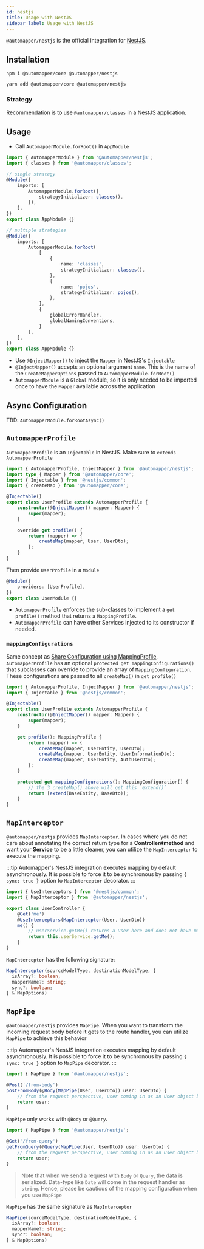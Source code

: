 ```yaml
---
id: nestjs
title: Usage with NestJS
sidebar_label: Usage with NestJS
---
```


`@automapper/nestjs` is the official integration for [NestJS](https://nestjs.com).

## Installation

```shell
npm i @automapper/core @automapper/nestjs
```

```shell
yarn add @automapper/core @automapper/nestjs
```

### Strategy

Recommendation is to use `@automapper/classes` in a NestJS application.

## Usage

-   Call `AutomapperModule.forRoot()` in `AppModule`

```ts
import { AutomapperModule } from '@automapper/nestjs';
import { classes } from '@automapper/classes';

// single strategy
@Module({
    imports: [
        AutomapperModule.forRoot({
            strategyInitializer: classes(),
        }),
    ],
})
export class AppModule {}

// multiple strategies
@Module({
    imports: [
        AutomapperModule.forRoot(
            [
                {
                    name: 'classes',
                    strategyInitializer: classes(),
                },
                {
                    name: 'pojos',
                    strategyInitializer: pojos(),
                },
            ],
            {
                globalErrorHandler,
                globalNamingConventions,
            }
        ),
    ],
})
export class AppModule {}
```

-   Use `@InjectMapper()` to inject the `Mapper` in NestJS's `Injectable`
-   `@InjectMapper()` accepts an optional argument `name`. This is the name of the `CreateMapperOptions` passed to `AutomapperModule.forRoot()`
-   `AutomapperModule` is a `Global` module, so it is only needed to be imported once to have the `Mapper` available across the application

## Async Configuration

TBD: `AutomapperModule.forRootAsync()`

## `AutomapperProfile`

`AutomapperProfile` is an `Injectable` in NestJS. Make sure to `extends AutomapperProfile`

```ts
import { AutomapperProfile, InjectMapper } from '@automapper/nestjs';
import type { Mapper } from '@automapper/core';
import { Injectable } from '@nestjs/common';
import { createMap } from '@automapper/core';

@Injectable()
export class UserProfile extends AutomapperProfile {
    constructor(@InjectMapper() mapper: Mapper) {
        super(mapper);
    }

    override get profile() {
        return (mapper) => {
            createMap(mapper, User, UserDto);
        };
    }
}
```

Then provide `UserProfile` in a `Module`

```ts
@Module({
    providers: [UserProfile],
})
export class UserModule {}
```

-   `AutomapperProfile` enforces the sub-classes to implement a `get profile()` method that returns a `MappingProfile`.
-   `AutomapperProfile` can have other Services injected to its constructor if needed.

### `mappingConfigurations`

Same concept as [Share Configuration using MappingProfile](./tutorial/mapping-profile#share-mappingconfiguration), `AutomapperProfile` has an optional `protected get mappingConfigurations()` that subclasses can override to provide an array of `MappingConfiguration`. These configurations are passed to all `createMap()` in `get profile()`

```ts
import { AutomapperProfile, InjectMapper } from '@automapper/nestjs';
import { Injectable } from '@nestjs/common';

@Injectable()
export class UserProfile extends AutomapperProfile {
    constructor(@InjectMapper() mapper: Mapper) {
        super(mapper);
    }

    get profile(): MappingProfile {
        return (mapper) => {
            createMap(mapper, UserEntity, UserDto);
            createMap(mapper, UserEntity, UserInformationDto);
            createMap(mapper, UserEntity, AuthUserDto);
        };
    }

    protected get mappingConfigurations(): MappingConfiguration[] {
        // the 3 createMap() above will get this `extend()`
        return [extend(BaseEntity, BaseDto)];
    }
}
```

## `MapInterceptor`

`@automapper/nestjs` provides `MapInterceptor`. In cases where you do not care about annotating the correct return type for a **Controller#method** and want your **Service** to be a little cleaner, you can utilize the `MapInterceptor` to execute the mapping.

:::tip
Automapper's NestJS integration executes mapping by default asynchronously. It is possible to force it to be synchronous
by passing `{ sync: true }` option to `MapInterceptor` decorator.
:::

```ts
import { UseInterceptors } from '@nestjs/common';
import { MapInterceptor } from '@automapper/nestjs';

export class UserController {
    @Get('me')
    @UseInterceptors(MapInterceptor(User, UserDto))
    me() {
        // userService.getMe() returns a User here and does not have mapping logic in it.
        return this.userService.getMe();
    }
}
```

`MapInterceptor` has the following signature:

```ts
MapInterceptor(sourceModelType, destinationModelType, {
  isArray?: boolean;
  mapperName?: string;
  sync?: boolean;
} & MapOptions)
```

## `MapPipe`

`@automapper/nestjs` provides `MapPipe`. When you want to transform the incoming request body before it gets to the route handler, you can utilize `MapPipe` to achieve this behavior

:::tip
Automapper's NestJS integration executes mapping by default asynchronously. It is possible to force it to be synchronous
by passing `{ sync: true }` option to `MapPipe` decorator.
:::

```ts
import { MapPipe } from '@automapper/nestjs';

@Post('/from-body')
postFromBody(@Body(MapPipe(User, UserDto)) user: UserDto) {
    // from the request perspective, user coming in as an User object but will be mapped to UserDto with MapPipe
    return user;
}
```

`MapPipe` only works with `@Body` or `@Query`.

```ts
import { MapPipe } from '@automapper/nestjs';

@Get('/from-query')
getFromQuery(@Query(MapPipe(User, UserDto)) user: UserDto) {
    // from the request perspective, user coming in as an User object but will be mapped to UserDto with MapPipe
    return user;
}
```

> Note that when we send a request with `Body` or `Query`, the data is serialized. Data-type like `Date` will come in the request handler as `string`. Hence, please be cautious of the mapping configuration when you use `MapPipe`

`MapPipe` has the same signature as `MapInterceptor`

```ts
MapPipe(sourceModelType, destinationModelType, {
  isArray?: boolean;
  mapperName?: string;
  sync?: boolean;
} & MapOptions)
```
